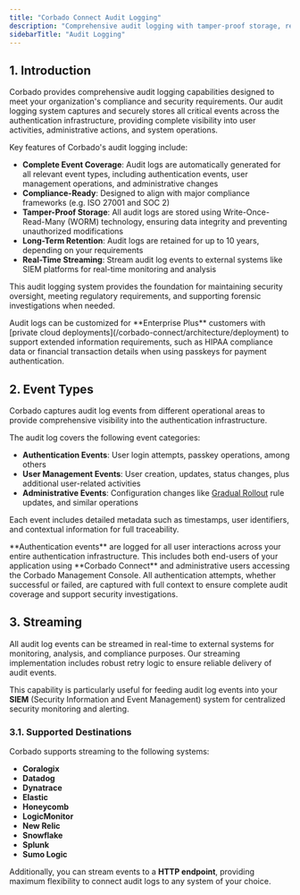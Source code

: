 ```yaml
---
title: "Corbado Connect Audit Logging"
description: "Comprehensive audit logging with tamper-proof storage, real-time streaming to SIEM systems, and compliance-ready event tracking for authentication, user management, and administrative activities."
sidebarTitle: "Audit Logging"
---
```


## 1. Introduction

Corbado provides comprehensive audit logging capabilities designed to meet your organization's compliance and security requirements. Our audit logging system captures and securely stores all critical events across the authentication infrastructure, providing complete visibility into user activities, administrative actions, and system operations.

Key features of Corbado's audit logging include:

- **Complete Event Coverage**: Audit logs are automatically generated for all relevant event types, including authentication events, user management operations, and administrative changes
- **Compliance-Ready**: Designed to align with major compliance frameworks (e.g. ISO 27001 and SOC 2)
- **Tamper-Proof Storage**: All audit logs are stored using Write-Once-Read-Many (WORM) technology, ensuring data integrity and preventing unauthorized modifications
- **Long-Term Retention**: Audit logs are retained for up to 10 years, depending on your requirements
- **Real-Time Streaming**: Stream audit log events to external systems like SIEM platforms for real-time monitoring and analysis

This audit logging system provides the foundation for maintaining security oversight, meeting regulatory requirements, and supporting forensic investigations when needed.

<Note>
    Audit logs can be customized for **Enterprise Plus** customers with [private cloud deployments](/corbado-connect/architecture/deployment) to support extended information requirements, such as HIPAA compliance data or financial transaction details when using passkeys for payment authentication.
</Note>


## 2. Event Types

Corbado captures audit log events from different operational areas to provide comprehensive visibility into the authentication infrastructure.

The audit log covers the following event categories:

- **Authentication Events**: User login attempts, passkey operations, among others
- **User Management Events**: User creation, updates, status changes, plus additional user-related activities
- **Administrative Events**: Configuration changes like [Gradual Rollout](/corbado-connect/features/gradual-rollout) rule updates, and similar operations

Each event includes detailed metadata such as timestamps, user identifiers, and contextual information for full traceability.

<Note>
    **Authentication events** are logged for all user interactions across your entire authentication infrastructure. This includes both end-users of your application using **Corbado Connect** and administrative users accessing the Corbado Management Console. All authentication attempts, whether successful or failed, are captured with full context to ensure complete audit coverage and support security investigations.
</Note>

## 3. Streaming

All audit log events can be streamed in real-time to external systems for monitoring, analysis, and compliance purposes. Our streaming implementation includes robust retry logic to ensure reliable delivery of audit events.

This capability is particularly useful for feeding audit log events into your **SIEM** (Security Information and Event Management) system for centralized security monitoring and alerting.

### 3.1. Supported Destinations

Corbado supports streaming to the following systems:

- **Coralogix**
- **Datadog**
- **Dynatrace**
- **Elastic**
- **Honeycomb**
- **LogicMonitor**
- **New Relic**
- **Snowflake**
- **Splunk**
- **Sumo Logic**

Additionally, you can stream events to a **HTTP endpoint**, providing maximum flexibility to connect audit logs to any system of your choice.
